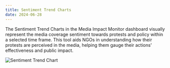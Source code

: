 ```yaml
---
title: Sentiment Trend Charts
date: 2024-06-28
---
```


<p className="lead">The Sentiment Trend Charts in the Media Impact Monitor dashboard visually represent the media coverage sentiment towards protests and policy within a selected time frame. 
This tool aids NGOs in understanding how their protests are perceived in the media, helping them gauge their actions' effectiveness and public impact.</p>

![Sentiment Trend Chart](/images/docs/charts/sentiment_protest.png)
